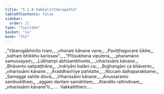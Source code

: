 ```yaml
---
title: "5.1.8 Vakkalittheragāthā"
tableOfContents: false
sidebar:
  order: 11
type: "tipitaka"
basket: "su"
book: "th1"
---
```



<DynamicBreadcrumb />

<Division number="350" book="th1" bookNo="19" page="278">

<Paragraph number="609" type="verses" book="th1">
_“Vātarogābhinīto tvaṃ,_  
_viharaṃ kānane vane;_  
_Paviṭṭhagocare lūkhe,_  
_kathaṃ bhikkhu karissasi”._  

</Paragraph>

</Division>
<Division number="351" book="th1" bookNo="19" page="278">

<Paragraph number="610" type="verses" book="th1">
_“Pītisukhena vipulena,_  
_pharamāno samussayaṃ;_  
_Lūkhampi abhisambhonto,_  
_viharissāmi kānane._  

</Paragraph>

</Division>
<Division number="352" book="th1" bookNo="19" page="278">

<Paragraph number="611" type="verses" book="th1">
_Bhāvento satipaṭṭhāne,_  
_indriyāni balāni ca;_  
_Bojjhaṅgāni ca bhāvento,_  
_viharissāmi kānane._  

</Paragraph>

</Division>
<Division number="353" book="th1" bookNo="19" page="278">

<Paragraph number="612" type="verses" book="th1">
_Āraddhavīriye pahitatte,_  
_Niccaṃ daḷhaparakkame;_  
_Samagge sahite disvā,_  
_Viharissāmi kānane._  

</Paragraph>

</Division>
<Division number="354" book="th1" bookNo="19" page="278">

<Paragraph number="613" type="verses" book="th1">
_Anussaranto sambuddhaṃ,_  
_aggaṃ dantaṃ samāhitaṃ;_  
_Atandito rattindivaṃ,_  
_viharissāmi kānane”ti._  


</Paragraph>
</Division>

<Paragraph number="614" type="center" book="th1">
…  Vakkalitthero… .
</Paragraph>